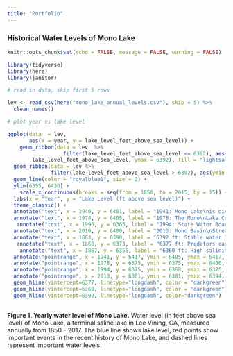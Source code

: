 ```yaml
---
title: "Portfolio"
---
```


### Historical Water Levels of Mono Lake

```r
knitr::opts_chunk$set(echo = FALSE, message = FALSE, warning = FALSE)

library(tidyverse)
library(here)
library(janitor)
```

```r

# read in data, skip first 5 rows

lev <- read_csv(here("mono_lake_annual_levels.csv"), skip = 5) %>% 
  clean_names()

```

```r

# plot year vs lake level

ggplot(data  = lev,
       aes(x = year, y = lake_level_feet_above_sea_level)) +
    geom_ribbon(data = lev  %>% 
                  filter(lake_level_feet_above_sea_level <= 6392), aes(ymin =
        lake_level_feet_above_sea_level, ymax = 6392), fill = "lightsalmon" , alpha = 0.5) +
  geom_ribbon(data = lev %>% 
              filter(lake_level_feet_above_sea_level > 6392), aes(ymin = 6392, ymax = lake_level_feet_above_sea_level), fill = "lightgreen", alpha = 0.5) +
  geom_line(color = "royalblue1", size = 2) +
  ylim(6355, 6430) +
    scale_x_continuous(breaks = seq(from = 1850, to = 2015, by = 15)) +
  labs(x = "Year", y = "Lake Level (ft above sea level)") +
  theme_classic() +
  annotate("text", x = 1940, y = 6401, label = "1941: Mono Lake\nis diverted to\nLos Angeles", size = 3) +
  annotate("text", x = 1978, y = 6405, label = "1978: The Mono\nLake Committee\nis founded", size = 3) +
   annotate("text", x = 1995, y = 6365, label = "1994: State Water Board\nset healthy lake level", size = 3) +
  annotate("text", x = 2010, y = 6400, label = "2013: Mono Basin\nStream Restoration\nAgreement", size = 3) +
  annotate("text", x = 1863, y = 6390, label = "6392 ft: Stable water level", size = 3) +
   annotate("text", x = 1860, y = 6373, label = "6377 ft: Predators can\ncross to nesting sites", size = 3) +
    annotate("text", x = 1867, y = 6356, label = "6360 ft: High salinity decreases\navailable food source", size = 3) +
  annotate("pointrange", x = 1941, y = 6417, ymin = 6405, ymax = 6417, colour = "red", size = 0.5) +
  annotate("pointrange", x = 1978, y = 6375, ymin = 6375, ymax = 6400, colour = "red", size = 0.5) +
  annotate("pointrange", x = 1994, y = 6375, ymin = 6368, ymax = 6375, colour = "red", size = 0.5) +
  annotate("pointrange", x = 2013, y = 6381, ymin = 6381, ymax = 6394, colour = "red", size = 0.5) +
  geom_hline(yintercept=6377, linetype="longdash", color = "darkgreen") +
  geom_hline(yintercept=6360, linetype="longdash", color = "darkgreen") +
  geom_hline(yintercept=6392, linetype="longdash", color="darkgreen")
  
```
   
  
**Figure 1. Yearly water level of Mono Lake.** Water level (in feet above sea level) of Mono Lake, a terminal saline lake in Lee Vining, CA, measured annually from 1850 - 2017. The blue line shows lake level, red points show important events in the recent history of Mono Lake, and dashed lines represent important water levels.

